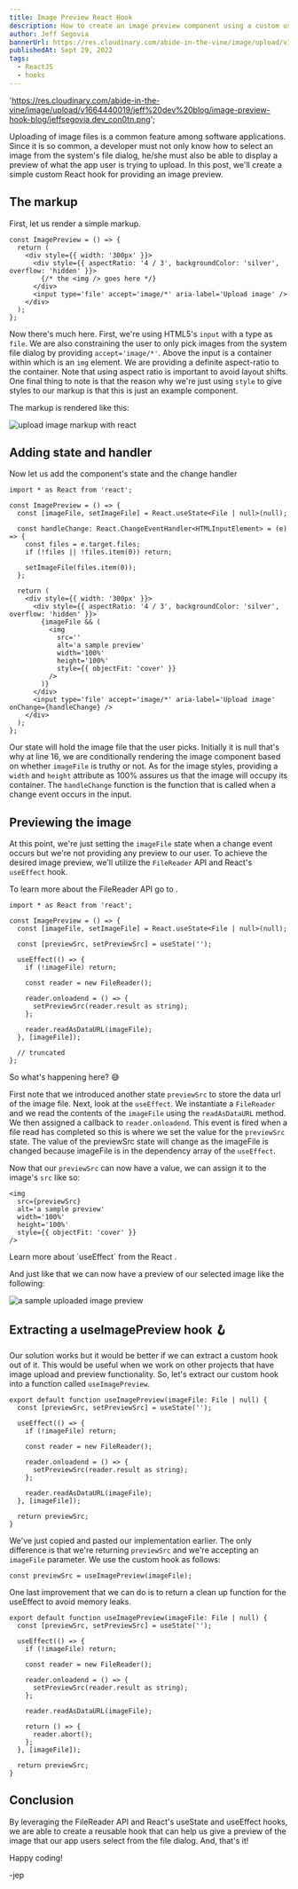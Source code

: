 ```yaml
---
title: Image Preview React Hook
description: How to create an image preview component using a custom useImagePreview hook in ReactJs
author: Jeff Segovia
bannerUrl: https://res.cloudinary.com/abide-in-the-vine/image/upload/v1664440019/jeff%20dev%20blog/image-preview-hook-blog/jeffsegovia.dev_con0tn.png
publishedAt: Sept 29, 2022
tags:
  - ReactJS
  - hooks
---
```


  'https://res.cloudinary.com/abide-in-the-vine/image/upload/v1664440019/jeff%20dev%20blog/image-preview-hook-blog/jeffsegovia.dev_con0tn.png';

<BannerImage src={bannerUrl} alt='basic form handling with react js' />

Uploading of image files is a common feature among software applications. Since it is so common, a developer must not only know how to select an image from the system's file dialog, he/she must also be able to display a preview of what the app user is trying to upload. In this post, we'll create a simple custom React hook for providing an image preview.

## The markup

First, let us render a simple markup.

```tsx title="ImagePreview.tsx" showLineNumbers
const ImagePreview = () => {
  return (
    <div style={{ width: '300px' }}>
      <div style={{ aspectRatio: '4 / 3', backgroundColor: 'silver', overflow: 'hidden' }}>
        {/* the <img /> goes here */}
      </div>
      <input type='file' accept='image/*' aria-label='Upload image' />
    </div>
  );
};
```

Now there's much here. First, we're using HTML5's `input` with a type as `file`. We are also constraining the user to only pick images from the system file dialog by providing `accept='image/*'`. Above the input is a container within which is an `img` element. We are providing a definite aspect-ratio to the container. Note that using aspect ratio is important to avoid layout shifts. One final thing to note is that the reason why we're just using `style` to give styles to our markup is that this is just an example component.

The markup is rendered like this:

![upload image markup with react][pic1]

## Adding state and handler

Now let us add the component's state and the change handler

```tsx title="ImagePreview.tsx" showLineNumbers {4, 6-11, 16-24}
import * as React from 'react';

const ImagePreview = () => {
  const [imageFile, setImageFile] = React.useState<File | null>(null);

  const handleChange: React.ChangeEventHandler<HTMLInputElement> = (e) => {
    const files = e.target.files;
    if (!files || !files.item(0)) return;

    setImageFile(files.item(0));
  };

  return (
    <div style={{ width: '300px' }}>
      <div style={{ aspectRatio: '4 / 3', backgroundColor: 'silver', overflow: 'hidden' }}>
        {imageFile && (
          <img
            src=''
            alt='a sample preview'
            width='100%'
            height='100%'
            style={{ objectFit: 'cover' }}
          />
        )}
      </div>
      <input type='file' accept='image/*' aria-label='Upload image' onChange={handleChange} />
    </div>
  );
};
```

Our state will hold the image file that the user picks. Initially it is null that's why at line 16, we are conditionally rendering the image component based on whether `imageFile` is truthy or not. As for the image styles, providing a `width` and `height` attribute as 100% assures us that the image will occupy its container. The `handleChange` function is the function that is called when a change event occurs in the input.

## Previewing the image

At this point, we're just setting the `imageFile` state when a change event occurs but we're not providing any preview to our user. To achieve the desired image preview, we'll utilize the `FileReader` API and React's `useEffect` hook.

<Alert>
  To learn more about the FileReader API go to
  <LinkInPage
    href='https://developer.mozilla.org/en-US/docs/Web/API/FileReader'
    text='this link from MDN'
  />.
</Alert>

```tsx title="ImagePreview.tsx" showLineNumbers {6-18}
import * as React from 'react';

const ImagePreview = () => {
  const [imageFile, setImageFile] = React.useState<File | null>(null);

  const [previewSrc, setPreviewSrc] = useState('');

  useEffect(() => {
    if (!imageFile) return;

    const reader = new FileReader();

    reader.onloadend = () => {
      setPreviewSrc(reader.result as string);
    };

    reader.readAsDataURL(imageFile);
  }, [imageFile]);

  // truncated
};
```

So what's happening here? 😅

First note that we introduced another state `previewSrc` to store the data url of the image file. Next, look at the `useEffect`. We instantiate a `FileReader` and we read the contents of the `imageFile` using the `readAsDataURL` method. We then assigned a callback to `reader.onloadend`. This event is fired when a file read has completed so this is where we set the value for the `previewSrc` state. The value of the previewSrc state will change as the imageFile is changed because imageFile is in the dependency array of the `useEffect`.

Now that our `previewSrc` can now have a value, we can assign it to the image's `src` like so:

```tsx showLineNumbers {2}
<img
  src={previewSrc}
  alt='a sample preview'
  width='100%'
  height='100%'
  style={{ objectFit: 'cover' }}
/>
```

<Alert>
  Learn more about `useEffect` from the React
  <LinkInPage href='https://reactjs.org/docs/hooks-effect.html' text='docs' />.
</Alert>

And just like that we can now have a preview of our selected image like the following:

![a sample uploaded image preview][pic2]

## Extracting a useImagePreview hook 🪝

Our solution works but it would be better if we can extract a custom hook out of it. This would be useful when we work on other projects that have image upload and preview functionality. So, let's extract our custom hook into a function called `useImagePreview`.

```tsx title="useImagePreview.ts" showLineNumbers
export default function useImagePreview(imageFile: File | null) {
  const [previewSrc, setPreviewSrc] = useState('');

  useEffect(() => {
    if (!imageFile) return;

    const reader = new FileReader();

    reader.onloadend = () => {
      setPreviewSrc(reader.result as string);
    };

    reader.readAsDataURL(imageFile);
  }, [imageFile]);

  return previewSrc;
}
```

We've just copied and pasted our implementation earlier. The only difference is that we're returning `previewSrc` and we're accepting an `imageFile` parameter. We use the custom hook as follows:

```tsx title="ImagePreview.tsx" showLineNumbers
const previewSrc = useImagePreview(imageFile);
```

One last improvement that we can do is to return a clean up function for the useEffect to avoid memory leaks.

```tsx title="useImagePreview.ts" showLineNumbers {15-17}
export default function useImagePreview(imageFile: File | null) {
  const [previewSrc, setPreviewSrc] = useState('');

  useEffect(() => {
    if (!imageFile) return;

    const reader = new FileReader();

    reader.onloadend = () => {
      setPreviewSrc(reader.result as string);
    };

    reader.readAsDataURL(imageFile);

    return () => {
      reader.abort();
    };
  }, [imageFile]);

  return previewSrc;
}
```

## Conclusion

By leveraging the FileReader API and React's useState and useEffect hooks, we are able to create a reusable hook that can help us give a preview of the image that our app users select from the file dialog. And, that's it!

Happy coding!

-jep

[pic1]: https://res.cloudinary.com/abide-in-the-vine/image/upload/v1664431986/jeff%20dev%20blog/image-preview-hook-blog/Screen_Shot_2022-09-29_at_2.12.58_PM_rpzurm.png
[pic2]: https://res.cloudinary.com/abide-in-the-vine/image/upload/v1664439076/jeff%20dev%20blog/image-preview-hook-blog/Screen_Shot_2022-09-29_at_4.11.07_PM_tmsx4s.png
